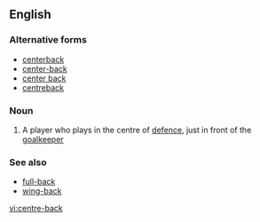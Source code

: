 ==English==

===Alternative forms===
*[[centerback]]
*[[center-back]]
*[[center back]]
*[[centreback]]

===Noun===
{{en-noun|sg=[[centre]]-[[back]]}}

# {{soccer}} A player who plays in the centre of [[defence]], just in front of the [[goalkeeper]]

===See also===
*[[full-back]]
*[[wing-back]]

[[vi:centre-back]]